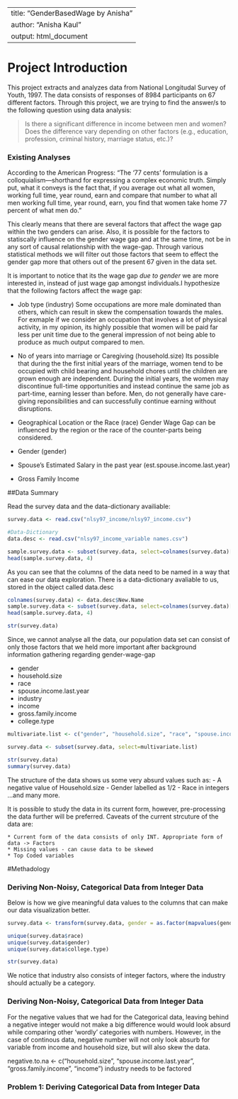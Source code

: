 
---
title: "GenderBasedWage by Anisha"
author: "Anisha Kaul"
output: html_document
---


# Project Introduction
This project extracts and analyzes data from National Longitudal Survey of Youth, 1997. The data consists of responses of 8984 participants on 67 different factors. 
Through this project, we are trying to find the answer/s to the following question using data analysis:

> Is there a significant difference in income between men and women?  Does the difference vary depending on other factors (e.g., education, profession, criminal history, marriage status, etc.)?  

### Existing Analyses

According to the American Progress: "The '77 cents' formulation is a colloquialism—shorthand for expressing a complex economic truth. Simply put, what it conveys is the fact that, if you average out what all women, working full time, year round, earn and compare that number to what all men working full time, year round, earn, you find that women take home 77 percent of what men do."

This clearly means that there are several factors that affect the wage gap within the two genders can arise. Also, it is possible for the factors to statiscally influence on the gender wage gap and at the same time, not be in any sort of causal relationship with the wage-gap. Through various statistical methods we will filter out those factors that seem to effect the gender gap more that others out of the present 67 given in the data set. 

It is important to notice that its the wage gap *due to gender* we are more interested in, instead of just wage gap amongst individuals.I hypothesize that the following factors affect the wage gap:

- Job type (industry)
  Some occupations are more male dominated than others, which can result in skew the compensation towards the males. For exmaple if we consider an occupation that involves a lot of physical activity, in my opinion, its highly possible that women will be paid far less per unit time due to the general impression of not being able to produce as much output compared to men. 

- No of years into marriage or Caregiving (household.size)
Its possible that during the the first initial years of the marriage, women tend to be occupied with child bearing and household chores until the children are grown enough are independent. During the initial years, the women may discontinue full-time opportunities and instead continue the same job as part-time, earning lesser than before. Men, do not generally have care-giving reponsibilities and can successfully continue earning without disruptions.

- Geographical Location or the Race (race)
  Gender Wage Gap can be influenced by the region or the race of the counter-parts being considered. 

- Gender (gender)
- Spouse's Estimated Salary in the past year (est.spouse.income.last.year)
- Gross Family Income

##Data Summary

Read the survey data and the data-dictionary availiable:
```r
survey.data <- read.csv("nlsy97_income/nlsy97_income.csv")

#Data-Dictionary
data.desc <- read.csv("nlsy97_income_variable names.csv")

sample.survey.data <- subset(survey.data, select=colnames(survey.data)[1:3])
head(sample.survey.data, 4)
```

As you can see that the columns of the data need to be named in a way that can ease our data exploration. There is a data-dictionary avaliable to us, stored in the object called data.desc

```r
colnames(survey.data) <- data.desc$New.Name
sample.survey.data <- subset(survey.data, select=colnames(survey.data)[1:3])
head(sample.survey.data, 4)

str(survey.data)
```

Since, we cannot analyse all the data, our population data set can consist of only those factors that we held more important after background information gathering regarding gender-wage-gap

- gender
- household.size
- race
- spouse.income.last.year
- industry
- income
- gross.family.income
- college.type

```r
multivariate.list <- c("gender", "household.size", "race", "spouse.income.last.year", "industry", "income", "gross.family.income", "college.type")

survey.data <- subset(survey.data, select=multivariate.list)

str(survey.data)
summary(survey.data)
```
The structure of the data shows us some very absurd values such as:
  - A negative value of Household.size
  - Gender labelled as 1/2
  - Race in integers
  ...and many more.
  
It is possible to study the data in its current form, however, pre-processing the data further will be preferred. Caveats of the current strcuture of the data are: 

    * Current form of the data consists of only INT. Appropriate form of data -> Factors
    * Missing values - can cause data to be skewed
    * Top Coded variables
    
#Methadology

### Deriving Non-Noisy, Categorical Data from Integer Data

Below is how we give meaningful data values to the columns that can make our data visualization better.

```r

survey.data <- transform(survey.data, gender = as.factor(mapvalues(gender, c(1,2,0), c("Male","Female", "No Information"))),race = as.factor(mapvalues(race, c(1,2,3,4), c("Black", "Hispanic","Mixed Race (Non-Hispanic)", "Non-Black /Non-Hispanic"))), college.type = as.factor(mapvalues(college.type,c(1,2,3, -3, -4, -5), c("Public", "Private/Non-Profit", "Private/Profit", "Invalid Skip", "Valid Skip", "Non-Interview"))))

unique(survey.data$race)
unique(survey.data$gender)
unique(survey.data$college.type)

str(survey.data)
```

We notice that industry also consists of integer factors, where the industry should actually be a category.








### Deriving Non-Noisy, Categorical Data from Integer Data

For the negative values that we had for the Categorical data, leaving behind a negative integer would not make a big difference would would look absurd while comparing other 'wordly' categories with numbers. However, in the case of continous data, negative number will not only look absurb for variable from income and household size, but will also skew the data.




negative.to.na <- c("household.size", "spouse.income.last.year", "gross.family.income", "income")
industry needs to be factored










### Problem 1: Deriving Categorical Data from Integer Data






